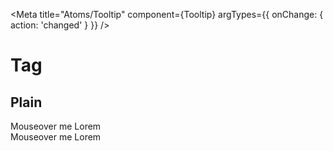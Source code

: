 
<Meta title="Atoms/Tooltip"
  component={Tooltip}
  argTypes={{ onChange: { action: 'changed' } }}
/>

# Tag

## Plain
<Canvas>
  <Story name='Tooltip'>
    <div className='background-light'>
      <span style={{position: 'relative'}}>
        Mouseover me
        <Tooltip>Lorem</Tooltip>
      </span>
    </div>
    <div className='background-dark'>
      <span style={{position: 'relative'}}>
        Mouseover me
        <Tooltip>Lorem</Tooltip>
      </span>
    </div>
  </Story>
</Canvas>


